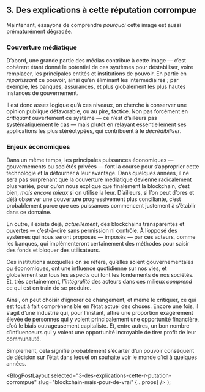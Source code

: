 
## 3. Des explications à cette réputation corrompue

Maintenant, essayons de comprendre _pourquoi_ cette image est aussi prématurément dégradée.

### Couverture médiatique

D’abord, une grande partie des médias contribue à cette image — c’est cohérent étant donné le potentiel de ces systèmes pour déstabiliser, voire remplacer, les principales entités et institutions de pouvoir. En partie en _répartissant_ ce pouvoir, ainsi qu’en éliminant les intermédiaires ; par exemple, les banques, assurances, et plus globalement les plus hautes instances de gouvernement.

Il est donc assez logique qu’à ces niveaux, on cherche à conserver une opinion publique défavorable, ou au pire, factice. Non pas forcément en _critiquant_ ouvertement ce système — ce n’est d’ailleurs pas systématiquement le cas — mais plutôt en relayant essentiellement ses applications les plus stéréotypées, qui contribuent à le _décrédibiliser_.

### Enjeux économiques

Dans un même temps, les principales puissances économiques — gouvernements ou sociétés privées — font la course pour s’approprier cette technologie et la détourner à leur avantage. Dans quelques années, il ne sera pas surprenant que la couverture médiatique devienne radicalement plus variée, pour qu’on nous explique que finalement la blockchain, c’est bien, _mais encore mieux_ si on utilise la leur. D’ailleurs, si l’on peut d’ores et déjà observer une couverture progressivement plus conciliante, c’est probablement parce que ces puissances commencent justement à s’établir dans ce domaine.

En outre, il existe déjà, _actuellement_, des blockchains transparentes et ouvertes — c’est-à-dire sans permission ni contrôle. À l’opposé des systèmes qui nous seront proposés — imposés — par ces acteurs, comme les banques, qui implémenteront certainement des méthodes pour saisir des fonds et bloquer des utilisateurs.

Ces institutions auxquelles on se réfère, qu’elles soient gouvernementales ou économiques, ont une influence quotidienne sur nos vies, et globalement sur tous les aspects qui font les fondements de nos sociétés. Et, très certainement, _l’intégralité_ des acteurs dans ces milieux _comprend_ ce qui est en train de se produire.

Ainsi, on peut choisir d’ignorer ce changement, et même le critiquer, ce qui est tout à fait compréhensible en l’état actuel des choses. Encore une fois, il s’agit d’une industrie qui, pour l’instant, attire une proportion exagérément élevée de personnes qui y voient principalement une opportunité financière, d’où le biais outrageusement capitaliste. Et, entre autres, un bon nombre d’influenceurs qui y voient une opportunité incroyable de tirer profit de leur communauté.

Simplement, cela signifie probablement s’écarter d’un pouvoir conséquent de décision sur l’état dans lequel on souhaite voir le monde d’ici à quelques années.

  <BlogPostLayout
    selected="3-des-explications-cette-r-putation-corrompue"
    slug="blockchain-mais-pour-de-vrai"
    {...props}
  />
);
